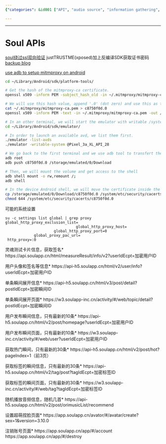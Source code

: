 ```yaml
---
{"categories": &id001 ["API", "audio source", "information gathering", "scraping", "soul", "text source", "video source"], "category": "Man-in-the-middle proxy", "date": "2023-12-22 23:52:59", "description": "This article provides instructions on how to set up a man-in-the-middle (MITM) proxy on an Android device using mitmproxy and access various API endpoints for Soul app data, such as user profiles, recent moments, hot instant moments, and audio playlists.", "tags": *id001, "title": "Soul API"}

---
```


------

# Soul APIs


[soul绕过ssl双向验证](https://www.freesion.com/article/9811692393/) justTRUSTME(xposed)加上反编译SDK获取证书密码 [backup blog](https://blog.csdn.net/qq_38316655/article/details/104176882)

[use adb to setup mitmproxy on android](https://www.trickster.dev/post/setting-up-mitmproxy-with-android/)

```bash
cd ~/Library/Android/sdk/platform-tools/

# Get the hash of the mitmproxy-ca certificate.
openssl x509 -inform PEM -subject_hash_old -in ~/.mitmproxy/mitmproxy-ca.pem | head -1

# We will use this hash value, append '.0' (dot zero) and use this as the filename for the resulting Android certificate
cat ~/.mitmproxy/mitmproxy-ca.pem > c8750f0d.0
openssl x509 -inform PEM -text -in ~/.mitmproxy/mitmproxy-ca.pem -out /dev/null >> c8750f0d.0

# In an other terminal, we will start the emulator with writable /system volume
cd ~/Library/Android/sdk/emulator/

# In order to launch an available avd, we list them first.
./emulator -list-avds
./emulator -writable-system @Pixel_3a_XL_API_28

# We go back to the first terminal and we use adb tool to transfert the certificate
adb root
adb push c8750f0d.0 /storage/emulated/0/Download

# Then, we will mount the volume and get access to the shell
adb shell mount -o rw,remount /;
adb shell

# In the device Android shell, we will move the certificate inside the system partition in the folder '/system/etc/security/'
cp /storage/emulated/0/Download/c8750f0d.0 /system/etc/security/cacerts/
chmod 644 /system/etc/security/cacerts/c8750f0d.0
```

可能的系统设置

```log
su -c settings list global | grep proxy
global_http_proxy_exclusion_list=
                                global_http_proxy_host=
                      global_http_proxy_port=0
             global_proxy_pac_url=
 http_proxy=:0
```

灵魂测试卡片信息，获取签名*
https://api.soulapp.cn/html/measureResult/info/v2?userIdEcpt=加密用户ID

用户头像和签名等信息*
https://api-h5.soulapp.cn/html/v2/user/info?userIdEcpt=加密用户ID

单条瞬间展开信息*
https://api-h5.soulapp.cn/html/v3/post/detail?postIdEcpt=加密瞬间ID

单条瞬间展开页面*
https://w3.soulapp-inc.cn/activity/#/web/topic/detail?postIdEcpt=加密瞬间ID

用户发布瞬间信息，只有最新的10条*
https://api-h5.soulapp.cn/html/v2/post/homepage?userIdEcpt=加密用户ID

用户发布瞬间页面，只有最新的10条*
https://w3.soulapp-inc.cn/activity/#/web/user?userIdEcpt=加密用户ID

获取热门瞬间，只有最新的30条*
https://api-h5.soulapp.cn/html/v2/post/hot?pageIndex=1（前3页）

获取标签的瞬间信息，只有最新的30条*
https://api-h5.soulapp.cn/html/v2/tag/post?tagIdEcpt=加密标签ID

获取标签的瞬间页面，只有最新的30条*
https://w3.soulapp-inc.cn/activity/#/web/tag?tagIdEcpt=加密标签ID

随机播放音频信息，随机几首*
https://api-h5.soulapp.cn/html/v2/post/orimusicList/recommend

设置超萌捏脸页面*
https://app.soulapp.cn/avator/#/avatar/create?sex=1&version=3.10.0

注销账号页面*
https://app.soulapp.cn/app/#/account
https://app.soulapp.cn/app/#/destroy

